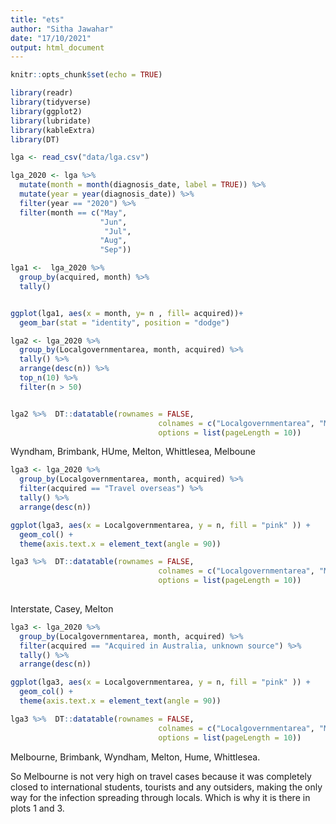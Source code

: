 ```yaml
---
title: "ets"
author: "Sitha Jawahar"
date: "17/10/2021"
output: html_document
---
```


```r
knitr::opts_chunk$set(echo = TRUE)

library(readr)
library(tidyverse)
library(ggplot2)
library(lubridate)
library(kableExtra)
library(DT)

```

```r
lga <- read_csv("data/lga.csv")

```




```r

lga_2020 <- lga %>% 
  mutate(month = month(diagnosis_date, label = TRUE)) %>% 
  mutate(year = year(diagnosis_date)) %>% 
  filter(year == "2020") %>% 
  filter(month == c("May",
                    "Jun",
                     "Jul",
                    "Aug",
                    "Sep")) 
```

```r
lga1 <-  lga_2020 %>% 
  group_by(acquired, month) %>% 
  tally()


ggplot(lga1, aes(x = month, y= n , fill= acquired))+
  geom_bar(stat = "identity", position = "dodge")


```


```r
lga2 <- lga_2020 %>% 
  group_by(Localgovernmentarea, month, acquired) %>% 
  tally() %>% 
  arrange(desc(n)) %>% 
  top_n(10) %>% 
  filter(n > 50)


lga2 %>%  DT::datatable(rownames = FALSE, 
                                 colnames = c("Localgovernmentarea", "Month", "acquired", "n"),
                                 options = list(pageLength = 10))


```

Wyndham, Brimbank, HUme, Melton, Whittlesea, Melboune

```r
lga3 <- lga_2020 %>% 
  group_by(Localgovernmentarea, month, acquired) %>% 
  filter(acquired == "Travel overseas") %>% 
  tally() %>% 
  arrange(desc(n))

ggplot(lga3, aes(x = Localgovernmentarea, y = n, fill = "pink" )) +
  geom_col() +
  theme(axis.text.x = element_text(angle = 90))

lga3 %>%  DT::datatable(rownames = FALSE, 
                                 colnames = c("Localgovernmentarea", "Month", "acquired", "n"),
                                 options = list(pageLength = 10))
                               
```

Interstate, Casey, Melton


```r
lga3 <- lga_2020 %>% 
  group_by(Localgovernmentarea, month, acquired) %>% 
  filter(acquired == "Acquired in Australia, unknown source") %>% 
  tally() %>% 
  arrange(desc(n))

ggplot(lga3, aes(x = Localgovernmentarea, y = n, fill = "pink" )) +
  geom_col() +
  theme(axis.text.x = element_text(angle = 90))

lga3 %>%  DT::datatable(rownames = FALSE, 
                                 colnames = c("Localgovernmentarea", "Month", "acquired", "n"),
                                 options = list(pageLength = 10))
```

Melbourne, Brimbank, Wyndham, Melton, Hume, Whittlesea. 

So Melbourne is not very high on travel cases because it was completely closed to international students, tourists and any outsiders, making the only way for the infection spreading through locals. Which is why it is there in plots 1 and 3. 

